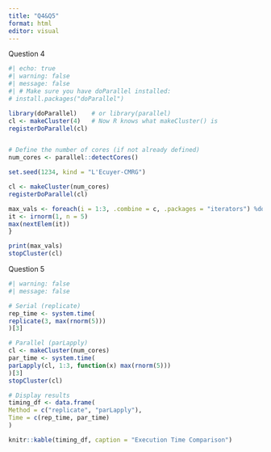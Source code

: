 ---
title: "Q4&Q5"
format: html
editor: visual
---

Question 4

```{r}
#| echo: true
#| warning: false
#| message: false
#| # Make sure you have doParallel installed:
# install.packages("doParallel")

library(doParallel)    # or library(parallel)
cl <- makeCluster(4)   # Now R knows what makeCluster() is
registerDoParallel(cl)


# Define the number of cores (if not already defined)
num_cores <- parallel::detectCores()

set.seed(1234, kind = "L'Ecuyer-CMRG")

cl <- makeCluster(num_cores)
registerDoParallel(cl)

max_vals <- foreach(i = 1:3, .combine = c, .packages = "iterators") %dopar% {
it <- irnorm(1, n = 5)
max(nextElem(it))
}

print(max_vals)
stopCluster(cl)
```

Question 5

```{r}

#| warning: false
#| message: false

# Serial (replicate)
rep_time <- system.time(
replicate(3, max(rnorm(5)))
)[3]

# Parallel (parLapply)
cl <- makeCluster(num_cores)
par_time <- system.time(
parLapply(cl, 1:3, function(x) max(rnorm(5)))
)[3]
stopCluster(cl)

# Display results
timing_df <- data.frame(
Method = c("replicate", "parLapply"),
Time = c(rep_time, par_time)
)

knitr::kable(timing_df, caption = "Execution Time Comparison")

```

